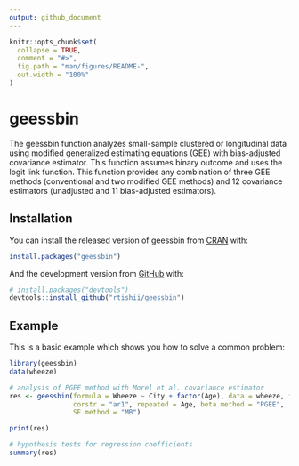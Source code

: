 ```yaml
---
output: github_document
---
```


<!-- README.md is generated from README.Rmd. Please edit that file -->

```r
knitr::opts_chunk$set(
  collapse = TRUE,
  comment = "#>",
  fig.path = "man/figures/README-",
  out.width = "100%"
)
```

# geessbin

<!-- badges: start -->
<!-- badges: end -->

The geessbin function analyzes small-sample clustered or longitudinal data using
modified generalized estimating equations (GEE) with bias-adjusted covariance
estimator. This function assumes binary outcome and uses the logit link
function. This function provides any combination of three GEE methods 
(conventional and two modified GEE methods) and 12 covariance estimators
(unadjusted and 11 bias-adjusted estimators).

## Installation

You can install the released version of geessbin from 
[CRAN](https://CRAN.R-project.org) with:

``` r
install.packages("geessbin")
```

And the development version from [GitHub](https://github.com/) with:

``` r
# install.packages("devtools")
devtools::install_github("rtishii/geessbin")
```

## Example

This is a basic example which shows you how to solve a common problem:

```r
library(geessbin)
data(wheeze)

# analysis of PGEE method with Morel et al. covariance estimator
res <- geessbin(formula = Wheeze ~ City + factor(Age), data = wheeze, id = ID,
                corstr = "ar1", repeated = Age, beta.method = "PGEE",
                SE.method = "MB")

print(res)

# hypothesis tests for regression coefficients
summary(res)
```

